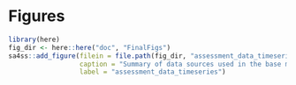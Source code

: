 \clearpage
# Figures

```r
library(here)
fig_dir <- here::here("doc", "FinalFigs")
sa4ss::add_figure(filein = file.path(fig_dir, "assessment_data_timeseries.png"), 
                  caption = "Summary of data sources used in the base model.", 
                  label = "assessment_data_timeseries")
```


